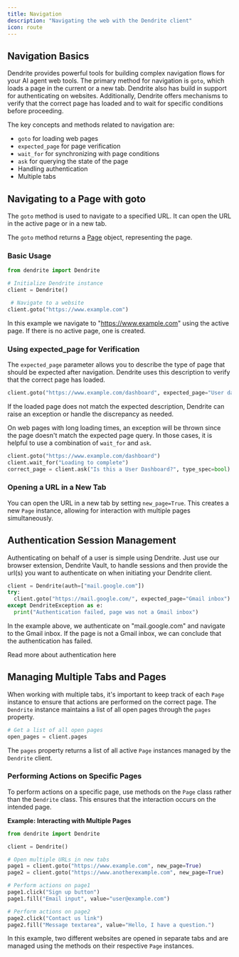 ```yaml
---
title: Navigation
description: "Navigating the web with the Dendrite client"
icon: route
---
```


## Navigation Basics

Dendrite provides powerful tools for building complex navigation flows for your AI agent web tools. The primary method for navigation is `goto`, which loads a page in the current or a new tab. Dendrite also has build in support for authenticating on websites. Additionally, Dendrite offers mechanisms to verify that the correct page has loaded and to wait for specific conditions before proceeding.

The key concepts and methods related to navigation are:

- `goto` for loading web pages
- `expected_page` for page verification
- `wait_for` for synchronizing with page conditions
- `ask` for querying the state of the page
- Handling authentication
- Multiple tabs

## Navigating to a Page with goto

The `goto` method is used to navigate to a specified URL. It can open the URL in the active page or in a new tab.

The `goto` method returns a [Page](/sdk-reference/python/page) object, representing the page.

### Basic Usage

```python
from dendrite import Dendrite

# Initialize Dendrite instance
client = Dendrite()

 # Navigate to a website
client.goto("https://www.example.com")
```

In this example we navigate to "https://www.example.com" using the active page. If there is no active page, one is created.

### Using expected_page for Verification

The `expected_page` parameter allows you to describe the type of page that should be expected after navigation. Dendrite uses this description to verify that the correct page has loaded.

```python
client.goto("https://www.example.com/dashboard", expected_page="User dashboard")
```

If the loaded page does not match the expected description, Dendrite can raise an exception or handle the discrepancy as needed.

On web pages with long loading times, an exception will be thrown since the page doesn't match the expected page query. In those cases, it is helpful to use a combination of `wait_for` and `ask`.

```python
client.goto("https://www.example.com/dashboard")
client.wait_for("Loading to complete")
correct_page = client.ask("Is this a User Dashboard?", type_spec=bool)
```

### Opening a URL in a New Tab

You can open the URL in a new tab by setting `new_page=True`. This creates a new `Page` instance, allowing for interaction with multiple pages simultaneously.

## Authentication Session Management

Authenticating on behalf of a user is simple using Dendrite. Just use our browser extension, Dendrite Vault, to handle sessions and then provide the url(s) you want to authenticate on when initiating your Dendrite client.

```python
client = Dendrite(auth=["mail.google.com"])
try:
  client.goto("https://mail.google.com/", expected_page="Gmail inbox")
except DendriteException as e:
  print("Authentication failed, page was not a Gmail inbox")
```

In the example above, we authenticate on "mail.google.com" and navigate to the Gmail inbox. If the page is not a Gmail inbox, we can conclude that the authentication has failed.

<Card title="Authentication" icon="lock" href="/concepts/authentication">
  Read more about authentication here
</Card>

## Managing Multiple Tabs and Pages

When working with multiple tabs, it's important to keep track of each `Page` instance to ensure that actions are performed on the correct page. The `Dendrite` instance maintains a list of all open pages through the `pages` property.

```python
# Get a list of all open pages
open_pages = client.pages
```

The `pages` property returns a list of all active `Page` instances managed by the `Dendrite` client.

### Performing Actions on Specific Pages

To perform actions on a specific page, use methods on the `Page` class rather than the `Dendrite` class. This ensures that the interaction occurs on the intended page.

**Example: Interacting with Multiple Pages**

```python
from dendrite import Dendrite

client = Dendrite()

# Open multiple URLs in new tabs
page1 = client.goto("https://www.example.com", new_page=True)
page2 = client.goto("https://www.anotherexample.com", new_page=True)

# Perform actions on page1
page1.click("Sign up button")
page1.fill("Email input", value="user@example.com")

# Perform actions on page2
page2.click("Contact us link")
page2.fill("Message textarea", value="Hello, I have a question.")
```

In this example, two different websites are opened in separate tabs and are managed using the methods on their respective `Page` instances.
